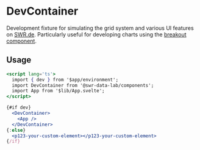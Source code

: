 

<Meta of={DevContainerStories} />

# DevContainer

Development fixture for simulating the grid system and various UI features on [SWR.de](https://www.swr.de). Particularly useful for developing charts using the [breakout component](?path=/docs/layout-breakout--docs). 

<Story of={DevContainerStories.NoPlayer} />

<Controls />

## Usage

```jsx
<script lang='ts'>
  import { dev } from '$app/environment';
  import DevContainer from '@swr-data-lab/components';
  import App from '$lib/App.svelte';
</script>

{#if dev}
  <DevContainer>
    <App />
  </DevContainer>
{:else}
  <p123-your-custom-element></p123-your-custom-element>
{/if}
```